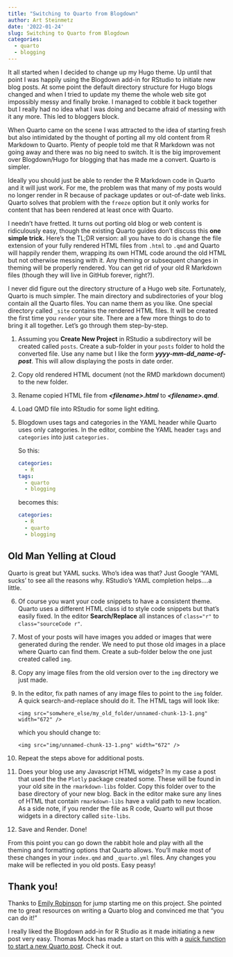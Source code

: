 ```yaml
---
title: "Switching to Quarto from Blogdown"
author: Art Steinmetz
date: '2022-01-24'
slug: Switching to Quarto from Blogdown
categories:
  - quarto
  - blogging
---
```


It all started when I decided to change up my Hugo theme. Up until that point I was happily using the Blogdown add-in for RStudio to initiate new blog posts. At some point the default directory structure for Hugo blogs changed and when I tried to update my theme the whole web site got impossibly messy and finally broke. I managed to cobble it back together but I really had no idea what I was doing and became afraid of messing with it any more. This led to bloggers block.

When Quarto came on the scene I was attracted to the idea of starting fresh but also intimidated by the thought of porting all my old content from R Markdown to Quarto. Plenty of people told me that R Markdown was not going away and there was no big need to switch. It is the big improvement over Blogdown/Hugo for blogging that has made me a convert. Quarto is simpler.

Ideally you should just be able to render the R Markdown code in Quarto and it will just work. For me, the problem was that many of my posts would no longer render in R because of package updates or out-of-date web links. Quarto solves that problem with the `freeze` option but it only works for content that has been rendered at least once with Quarto.

I needn't have fretted. It turns out porting old blog or web content is ridiculously easy, though the existing Quarto guides don't discuss this **one simple trick.** Here's the TL;DR version: all you have to do is change the file extension of your fully rendered HTML files from `.html` to `.qmd` and Quarto will happily render them, wrapping its own HTML code around the old HTML but not otherwise messing with it. Any theming or subsequent changes in theming will be properly rendered. You can get rid of your old R Markdown files (though they will live in GitHub forever, right?).

I never did figure out the directory structure of a Hugo web site. Fortunately, Quarto is much simpler. The main directory and subdirectories of your blog contain all the Quarto files. You can name them as you like. One special directory called `_site` contains the rendered HTML files. It will be created the first time you `render` your site. There are a few more things to do to bring it all together. Let's go through them step-by-step.

1.  Assuming you **Create New Project** in RStudio a subdirectory will be created called `posts`. Create a sub-folder in your `posts` folder to hold the converted file. Use any name but I like the form ***yyyy-mm-dd_name-of-post***. This will allow displaying the posts in date order.

2.  Copy old rendered HTML document (not the RMD markdown document) to the new folder.

3.  Rename copied HTML file from ***\<filename\>.html*** to ***\<filename\>.qmd***.

4.  Load QMD file into RStudio for some light editing.

5.  Blogdown uses tags and categories in the YAML header while Quarto uses only categories. In the editor, combine the YAML header `tags` and `categories` into just `categories.`

    So this:

    ``` yaml
    categories:
      - R
    tags:
      - quarto
      - blogging
    ```

    becomes this:

    ``` yaml
    categories:
      - R
      - quarto
      - blogging
    ```

::: callout-important
## Old Man Yelling at Cloud

Quarto is great but YAML sucks. Who's idea was that? Just Google 'YAML sucks' to see all the reasons why. RStudio's YAML completion helps....a little.
:::

6.  Of course you want your code snippets to have a consistent theme. Quarto uses a different HTML class id to style code snippets but that's easily fixed. In the editor **Search/Replace** all instances of `class="r"` to `class="sourceCode r"`.

7.  Most of your posts will have images you added or images that were generated during the render. We need to put those old images in a place where Quarto can find them. Create a sub-folder below the one just created called `img`.

8.  Copy any image files from the old version over to the `img` directory we just made.

9.  In the editor, fix path names of any image files to point to the `img` folder. A quick search-and-replace should do it. The HTML tags will look like:

    `<img src="somwhere_else/my_old_folder/unnamed-chunk-13-1.png" width="672" />`

    which you should change to:

    `<img src="img/unnamed-chunk-13-1.png" width="672" />`

10. Repeat the steps above for additional posts.

11. Does your blog use any Javascript HTML widgets? In my case a post that used the the `Plotly` package created some. These will be found in your old site in the `rmarkdown-libs` folder. Copy this folder over to the base directory of your new blog. Back in the editor make sure any lines of HTML that contain `rmarkdown-libs` have a valid path to new location. As a side note, if you render the file as R code, Quarto will put those widgets in a directory called `site-libs`.

12. Save and Render. Done!

From this point you can go down the rabbit hole and play with all the theming and formatting options that Quarto allows. You'll make most of these changes in your `index.qmd` and `_quarto.yml` files. Any changes you make will be reflected in you old posts. Easy peasy!

::: callout-note
## Thank you!

Thanks to [Emily Robinson](https://hookedondata.org/) for jump starting me on this project. She pointed me to great resources on writing a Quarto blog and convinced me that "you can do it!"
:::

::: callout-tip
I really liked the Blogdown add-in for R Studio as it made initiating a new post very easy. Thomas Mock has made a start on this with a [quick function to start a new Quarto post](https://themockup.blog/posts/2022-11-08-use-r-to-generate-a-quarto-blogpost/). Check it out.
:::
